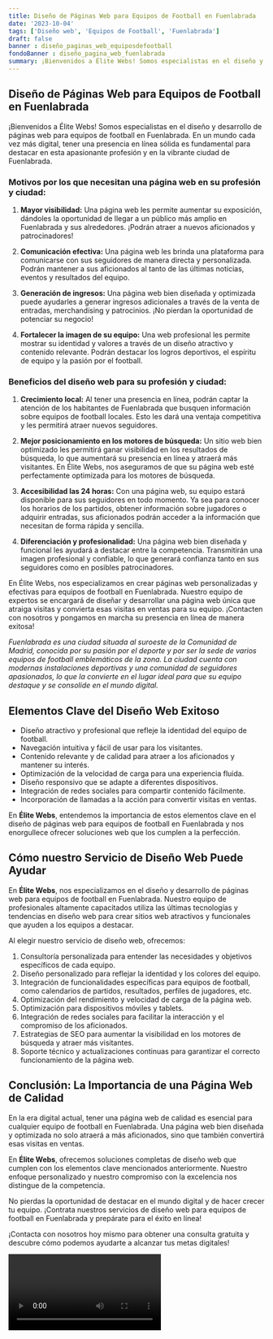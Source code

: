 ```yaml
---
title: Diseño de Páginas Web para Equipos de Football en Fuenlabrada
date: '2023-10-04'
tags: ['Diseño web', 'Equipos de Football', 'Fuenlabrada']
draft: false
banner : diseño_paginas_web_equiposdefootball
fondoBanner : diseño_pagina_web_fuenlabrada
summary: ¡Bienvenidos a Élite Webs! Somos especialistas en el diseño y desarrollo de páginas web para equipos de football en Fuenlabrada. En un mundo cada vez más digital, tener una presencia en línea sólida es fundamental para destacar en esta apasionante profesión y en la vibrante ciudad de Fuenlabrada.
---
```


## Diseño de Páginas Web para Equipos de Football en Fuenlabrada

¡Bienvenidos a Élite Webs! Somos especialistas en el diseño y desarrollo de páginas web para equipos de football en Fuenlabrada. En un mundo cada vez más digital, tener una presencia en línea sólida es fundamental para destacar en esta apasionante profesión y en la vibrante ciudad de Fuenlabrada.

### Motivos por los que necesitan una página web en su profesión y ciudad:

1. **Mayor visibilidad:** Una página web les permite aumentar su exposición, dándoles la oportunidad de llegar a un público más amplio en Fuenlabrada y sus alrededores. ¡Podrán atraer a nuevos aficionados y patrocinadores!

2. **Comunicación efectiva:** Una página web les brinda una plataforma para comunicarse con sus seguidores de manera directa y personalizada. Podrán mantener a sus aficionados al tanto de las últimas noticias, eventos y resultados del equipo.

3. **Generación de ingresos:** Una página web bien diseñada y optimizada puede ayudarles a generar ingresos adicionales a través de la venta de entradas, merchandising y patrocinios. ¡No pierdan la oportunidad de potenciar su negocio!

4. **Fortalecer la imagen de su equipo:** Una web profesional les permite mostrar su identidad y valores a través de un diseño atractivo y contenido relevante. Podrán destacar los logros deportivos, el espíritu de equipo y la pasión por el football.

### Beneficios del diseño web para su profesión y ciudad:

1. **Crecimiento local:** Al tener una presencia en línea, podrán captar la atención de los habitantes de Fuenlabrada que busquen información sobre equipos de football locales. Esto les dará una ventaja competitiva y les permitirá atraer nuevos seguidores.

2. **Mejor posicionamiento en los motores de búsqueda:** Un sitio web bien optimizado les permitirá ganar visibilidad en los resultados de búsqueda, lo que aumentará su presencia en línea y atraerá más visitantes. En Élite Webs, nos aseguramos de que su página web esté perfectamente optimizada para los motores de búsqueda.

3. **Accesibilidad las 24 horas:** Con una página web, su equipo estará disponible para sus seguidores en todo momento. Ya sea para conocer los horarios de los partidos, obtener información sobre jugadores o adquirir entradas, sus aficionados podrán acceder a la información que necesitan de forma rápida y sencilla.

4. **Diferenciación y profesionalidad:** Una página web bien diseñada y funcional les ayudará a destacar entre la competencia. Transmitirán una imagen profesional y confiable, lo que generará confianza tanto en sus seguidores como en posibles patrocinadores.

En Élite Webs, nos especializamos en crear páginas web personalizadas y efectivas para equipos de football en Fuenlabrada. Nuestro equipo de expertos se encargará de diseñar y desarrollar una página web única que atraiga visitas y convierta esas visitas en ventas para su equipo. ¡Contacten con nosotros y pongamos en marcha su presencia en línea de manera exitosa!

_*Fuenlabrada es una ciudad situada al suroeste de la Comunidad de Madrid, conocida por su pasión por el deporte y por ser la sede de varios equipos de football emblemáticos de la zona. La ciudad cuenta con modernas instalaciones deportivas y una comunidad de seguidores apasionados, lo que la convierte en el lugar ideal para que su equipo destaque y se consolide en el mundo digital.*_

<GifSeo />

<Cta />

## Elementos Clave del Diseño Web Exitoso

- Diseño atractivo y profesional que refleje la identidad del equipo de football.
- Navegación intuitiva y fácil de usar para los visitantes.
- Contenido relevante y de calidad para atraer a los aficionados y mantener su interés.
- Optimización de la velocidad de carga para una experiencia fluida.
- Diseño responsivo que se adapte a diferentes dispositivos.
- Integración de redes sociales para compartir contenido fácilmente.
- Incorporación de llamadas a la acción para convertir visitas en ventas.

En **Élite Webs**, entendemos la importancia de estos elementos clave en el diseño de páginas web para equipos de football en Fuenlabrada y nos enorgullece ofrecer soluciones web que los cumplen a la perfección.

## Cómo nuestro Servicio de Diseño Web Puede Ayudar

En **Élite Webs**, nos especializamos en el diseño y desarrollo de páginas web para equipos de football en Fuenlabrada. Nuestro equipo de profesionales altamente capacitados utiliza las últimas tecnologías y tendencias en diseño web para crear sitios web atractivos y funcionales que ayuden a los equipos a destacar.

Al elegir nuestro servicio de diseño web, ofrecemos:

1. Consultoría personalizada para entender las necesidades y objetivos específicos de cada equipo.
2. Diseño personalizado para reflejar la identidad y los colores del equipo.
3. Integración de funcionalidades específicas para equipos de football, como calendarios de partidos, resultados, perfiles de jugadores, etc.
4. Optimización del rendimiento y velocidad de carga de la página web.
5. Optimización para dispositivos móviles y tablets.
6. Integración de redes sociales para facilitar la interacción y el compromiso de los aficionados.
7. Estrategias de SEO para aumentar la visibilidad en los motores de búsqueda y atraer más visitantes.
8. Soporte técnico y actualizaciones continuas para garantizar el correcto funcionamiento de la página web.

## Conclusión: La Importancia de una Página Web de Calidad

En la era digital actual, tener una página web de calidad es esencial para cualquier equipo de football en Fuenlabrada. Una página web bien diseñada y optimizada no solo atraerá a más aficionados, sino que también convertirá esas visitas en ventas.

En **Élite Webs**, ofrecemos soluciones completas de diseño web que cumplen con los elementos clave mencionados anteriormente. Nuestro enfoque personalizado y nuestro compromiso con la excelencia nos distingue de la competencia.

No pierdas la oportunidad de destacar en el mundo digital y de hacer crecer tu equipo. ¡Contrata nuestros servicios de diseño web para equipos de football en Fuenlabrada y prepárate para el éxito en línea!

¡Contacta con nosotros hoy mismo para obtener una consulta gratuita y descubre cómo podemos ayudarte a alcanzar tus metas digitales!

<Video />

<CtaBot job='Equipos de Football' city='Fuenlabrada'/>

<Gmaps query='Fuenlabrada+españa+maps' />